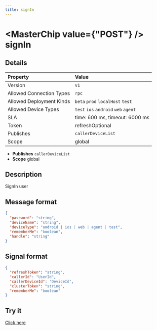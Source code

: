 ```yaml
---
title: signIn
---
```



# <MasterChip value={"POST"} /> signIn

## Details

| Property | Value | 
| :--- | :--- | 
| Version | `v1` |
| Allowed Connection Types | `rpc`  |
| Allowed Deployment Kinds | `beta` `prod` `localHost` `test`  |
| Allowed Device Types | `test` `ios` `android` `web` `agent`  |
| SLA | time: 600 ms, timeout: 6000 ms |
| Token | refreshOptional |
| Publishes | `callerDeviceList`  |
| Scope | global |


- **Publishes** `callerDeviceList` 
- **Scope** global


## Description

SignIn user

## Message format

```json
{
  "password": "string",
  "deviceName": "string",
  "deviceType": "android | ios | web | agent | test",
  "rememberMe": "boolean",
  "handle": "string"
}
```

## Signal format

```json
{
  "refreshToken": "string",
  "callerId": "UserId",
  "callerDeviceId": "DeviceId",
  "clusterToken": "string",
  "rememberMe": "boolean"
}
```

## Try it

[Click here](https://web.neome.ai/api?path=core_user_signIn)

